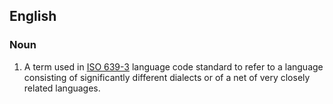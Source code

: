 {{rfv}}
{{wikipedia}}
==English==

===Noun===
{{en-noun}}

# A term used in [[w:ISO 639-3|ISO 639-3]] language code standard to refer to a language consisting of significantly different dialects or of a net of very closely related languages.